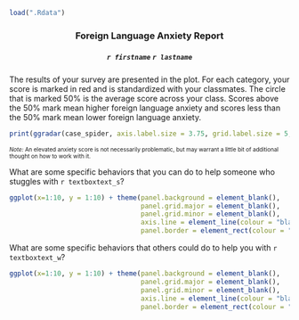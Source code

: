 ```r
load(".Rdata")
```

<center> <h3>Foreign Language Anxiety Report</h3> </center>
<n></n>
<center> <h5>`r firstname` `r lastname`</h5> </center>
<n></n>

The results of your survey are presented in the plot. For each category, your score is marked in red and is standardized with your classmates. The circle that is marked 50% is the average score across your class. Scores above the 50% mark mean higher foreign language anxiety and scores less than the 50% mark mean lower foreign language anxiety.

```r
print(ggradar(case_spider, axis.label.size = 3.75, grid.label.size = 5, group.point.size = 3.5) + theme(legend.position = "none"))
```
<p style="font-size:10px">*Note:* An elevated anxiety score is not necessarily problematic, but may warrant a little bit of additional thought on how to work with it.</p>

What are some specific behaviors that you can do to help someone who stuggles with `r textboxtext_s`?
```r
ggplot(x=1:10, y = 1:10) + theme(panel.background = element_blank(),
                                 panel.grid.major = element_blank(), 
                                 panel.grid.minor = element_blank(),
                                 axis.line = element_line(colour = "black"),
                                 panel.border = element_rect(colour = "black", fill=NA, size=1))

```

What are some specific behaviors that others could do to help you with `r textboxtext_w`?
```r
ggplot(x=1:10, y = 1:10) + theme(panel.background = element_blank(),
                                 panel.grid.major = element_blank(), 
                                 panel.grid.minor = element_blank(),
                                 axis.line = element_line(colour = "black"),
                                 panel.border = element_rect(colour = "black", fill=NA, size=1))

```